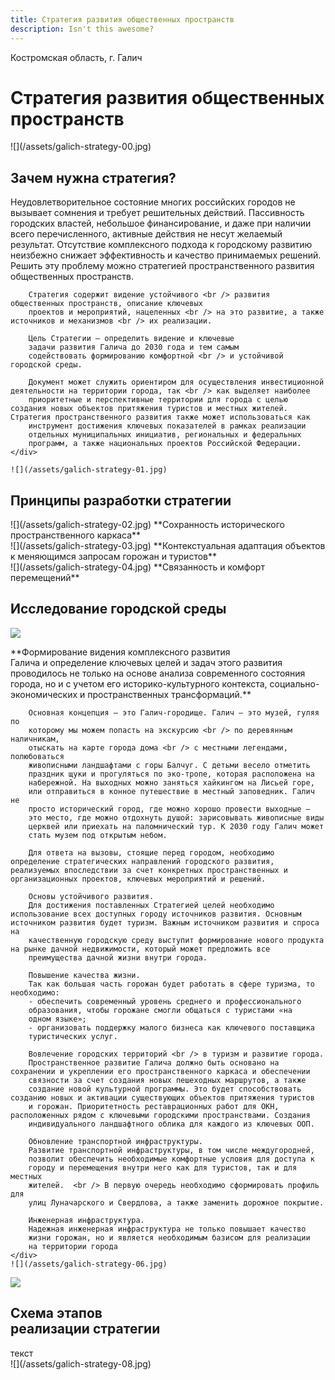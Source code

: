 ```yaml
---
title: Стратегия развития общественных пространств
description: Isn't this awesome?
---
```


Костромская область, г. Галич


# Стратегия развития общественных пространств

<Wide>
    ![](/assets/galich-strategy-00.jpg)
</Wide>


## Зачем нужна стратегия?

<Grid>
    <div>
        Неудовлетворительное состояние многих российских городов не
        вызывает сомнения и требует решительных действий. Пассивность
        городских властей, небольшое финансирование, и даже при наличии
        всего перечисленного, активные действия не несут желаемый результат.
        Отсутствие комплексного подхода к городскому развитию неизбежно
        снижает эффективность и качество принимаемых решений. Решить эту
        проблему можно стратегией пространственного развития общественных пространств.

        Стратегия содержит видение устойчивого <br /> развития общественных пространств, описание ключевых
        проектов и мероприятий, нацеленных <br /> на это развитие, а также источников и механизмов <br /> их реализации.

        Цель Стратегии — определить видение и ключевые
        задачи развития Галича до 2030 года и тем самым
        содействовать формированию комфортной <br /> и устойчивой городской среды.

        Документ может служить ориентиром для осуществления инвестиционной деятельности на территории города, так <br /> как выделяет наиболее
        приоритетные и перспективные территории для города с целью создания новых объектов притяжения туристов и местных жителей. Стратегия пространственного развития также может использоваться как
        инструмент достижения ключевых показателей в рамках реализации
        отдельных муниципальных инициатив, региональных и федеральных
        программ, а также национальных проектов Российской Федерации.
    </div>

    ![](/assets/galich-strategy-01.jpg)
</Grid>

## Принципы разработки стратегии

<Grid cols={3}>
    <div class="center">
        ![](/assets/galich-strategy-02.jpg)
        **Сохранность исторического  
        пространственного каркаса**
    </div>
    <div class="center">
        ![](/assets/galich-strategy-03.jpg)
        **Контекстуальная адаптация объектов  
        к меняющимся запросам горожан и туристов**
    </div>
    <div class="center">
        ![](/assets/galich-strategy-04.jpg)
        **Связанность и комфорт  
        перемещений**
    </div>
</Grid>

## Исследование городской среды

![](/assets/galich-strategy-05.jpg)

<Grid>
    <div>
        **Формирование видения комплексного развития <br /> Галича и определение ключевых целей и задач этого
        развития проводилось не только на основе анализа
        современного состояния города, но и с учетом его
        историко-культурного контекста, социально-экономических и пространственных трансформаций.**

        Основная концепция — это Галич-городище. Галич — это музей, гуляя по
        которому мы можем попасть на экскурсию <br /> по деревянным наличникам,
        отыскать на карте города дома <br /> с местными легендами, полюбоваться
        живописными ландшафтами с горы Балчуг. С детьми весело отметить
        праздник щуки и прогуляться по эко-тропе, которая расположена на
        набережной. На выходных можно заняться хайкингом на Лисьей горе,
        или отправиться в конное путешествие в местный заповедник. Галич не
        просто исторический город, где можно хорошо провести выходные —
        это место, где можно отдохнуть душой: зарисовывать живописные виды
        церквей или приехать на паломнический тур. К 2030 году Галич может
        стать музем под открытым небом.

        Для ответа на вызовы, стоящие перед городом, необходимо определение стратегических направлений городского развития, реализуемых впоследствии за счет конкретных пространственных и организационных проектов, ключевых мероприятий и решений.

        Основы устойчивого развития.
        Для достижения поставленных Стратегией целей необходимо использование всех доступных городу источников развития. Основным источником развития будет туризм. Важным источником развития и спроса на
        качественную городскую среду выступит формирование нового продукта на рынке дачной недвижимости, который может предложить все
        преимущества дачной жизни внутри города.

        Повышение качества жизни.
        Так как большая часть горожан будет работать в сфере туризма, то необходимо:
        - обеспечить современный уровень среднего и профессионального
        образования, чтобы горожане смогли общаться с туристами «на
        одном языке»;
        - организовать поддержку малого бизнеса как ключевого поставщика
        туристических услуг.

        Вовлечение городских территорий <br /> в туризм и развитие города.
        Пространственное развитие Галича должно быть основано на сохранении и укреплении его пространственного каркаса и обеспечении
        связности за счет создания новых пешеходных маршрутов, а также
        создание новой культурной программы. Это будет способствовать созданию новых и активации существующих объектов притяжения туристов
        и горожан. Приоритетность реставрационных работ для ОКН, расположенных рядом с ключевыми городскими пространствами. Создания
        индивидуального ландшафтного облика для каждого из ключевых ООП.

        Обновление транспортной инфраструктуры.
        Развитие транспортной инфраструктуры, в том числе междугородней,
        позволит обеспечить необходимые комфортные условия для доступа к
        городу и перемещения внутри него как для туристов, так и для местных
        жителей.  <br /> В первую очередь необходимо сформировать профиль для
        улиц Луначарского и Свердлова, а также заменить дорожное покрытие.

        Инженерная инфраструктура.
        Надежная инженерная инфраструктура не только повышает качество
        жизни горожан, но и является необходимым базисом для реализации
        на территории города
    </div>
    ![](/assets/galich-strategy-06.jpg)    
</Grid>

![](/assets/galich-strategy-07.jpg)

## Схема этапов<br />реализации стратегии

<Grid>
    <div>
        текст
    </div>
    ![](/assets/galich-strategy-08.jpg)
</Grid>
